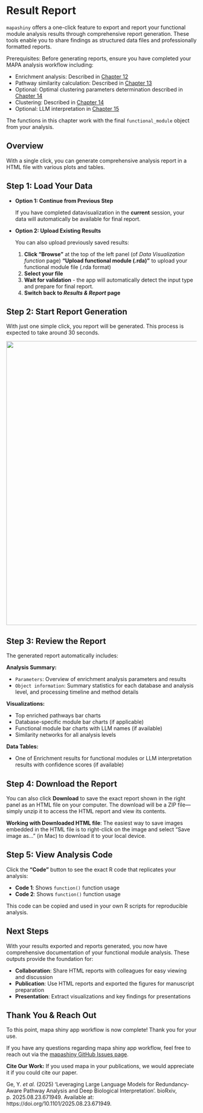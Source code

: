 # Result Report {#sec-shiny_result_report_shiny}

`mapashiny` offers a one-click feature to export and report your functional module analysis results through comprehensive report generation. These tools enable you to share findings as structured data files and professionally formatted reports.

::: callout-important
Prerequisites: Before generating reports, ensure you have completed your MAPA analysis workflow including:

-   Enrichment analysis: Described in [Chapter 12](12_enrichment_analysis_shiny.qmd)
-   Pathway similarity calculation: Described in [Chapter 13](13_pathway_similarity_shiny.qmd)
-   Optional: Optimal clustering parameters determination described in [Chapter 14](14_get_functional_modules_shiny.qmd)
-   Clustering: Described in [Chapter 14](14_get_functional_modules_shiny.qmd)
-   Optional: LLM interpretation in [Chapter 15](15_llm_interpretation_shiny.qmd)

The functions in this chapter work with the final `functional_module` object from your analysis.
:::

## Overview

With a single click, you can generate comprehensive analysis report in a HTML file with various plots and tables.

## Step 1: Load Your Data

-   **Option 1: Continue from Previous Step**

    If you have completed datavisualization in the **current** session, your data will automatically be available for final report.

-   **Option 2: Upload Existing Results**

    You can also upload previously saved results:

    1.  **Click "Browse"** at the top of the left panel (of *Data Visualization function* page) **"Upload functional module (.rda)"** to upload your functional module file (.rda format)
    2.  **Select your file**
    3.  **Wait for validation** - the app will automatically detect the input type and prepare for final report.
    4.  **Switch back to *Results & Report* page**

## Step 2: Start Report Generation

With just one simple click, you report will be generated. This process is expected to take around 30 seconds.

![](images/shinyapp_17_submit.png){fig-align="center" width="750"}

## Step 3: Review the Report

The generated report automatically includes:

**Analysis Summary:**

-   `Parameters`: Overview of enrichment analysis parameters and results
-   `Object information`: Summary statistics for each database and analysis level, and processing timeline and method details

**Visualizations:**

-   Top enriched pathways bar charts
-   Database-specific module bar charts (if applicable)
-   Functional module bar charts with LLM names (if available)
-   Similarity networks for all analysis levels

**Data Tables:**

-   One of Enrichment results for functional modules or LLM interpretation results with confidence scores (if available)

## Step 4: Download the Report

You can also click **Download** to save the exact report shown in the right panel as an HTML file on your computer. The download will be a ZIP file—simply unzip it to access the HTML report and view its contents.

::: callout-tip
**Working with Downloaded HTML file**: The easiest way to save images embedded in the HTML file is to right-click on the image and select "Save image as…" (in Mac) to download it to your local device.
:::

## Step 5: View Analysis Code

Click the **"Code"** button to see the exact R code that replicates your analysis:

-   **Code 1**: Shows `function()` function usage
-   **Code 2**: Shows `function()` function usage

This code can be copied and used in your own R scripts for reproducible analysis.

## Next Steps

With your results exported and reports generated, you now have comprehensive documentation of your functional module analysis. These outputs provide the foundation for:

-   **Collaboration**: Share HTML reports with colleagues for easy viewing and discussion
-   **Publication**: Use HTML reports and exported the figures for manuscript preparation
-   **Presentation**: Extract visualizations and key findings for presentations

## Thank You & Reach Out

To this point, mapa shiny app workflow is now complete! Thank you for your use.

If you have any questions regarding mapa shiny app workflow, feel free to reach out via the [mapashiny GitHub Issues page](https://github.com/jaspershen-lab/mapashiny/issues).

::: callout-note
**Cite Our Work:** If you used mapa in your publications, we would appreciate it if you could cite our paper.

Ge, Y. _et al._ (2025) ‘Leveraging Large Language Models for Redundancy-Aware Pathway Analysis and Deep Biological Interpretation’. bioRxiv, p. 2025.08.23.671949. Available at: https://doi.org/10.1101/2025.08.23.671949.
:::
